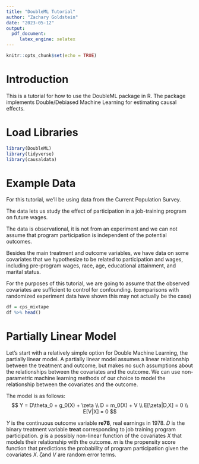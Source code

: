 ```yaml
---
title: "DoubleML Tutorial"
author: "Zachary Goldstein"
date: "2023-05-12"
output:
  pdf_document:
     latex_engine: xelatex
---
```


```r
knitr::opts_chunk$set(echo = TRUE)
```

# Introduction
This is a tutorial for how to use the DoubleML package in R. The package implements Double/Debiased Machine Learning for estimating causal effects.

# Load Libraries
```r
library(DoubleML)
library(tidyverse)
library(causaldata)
```

# Example Data

For this tutorial, we'll be using data from the Current Population Survey.

The data lets us study the effect of participation in a job-training program on
future wages.

The data is observational, it is not from an experiment and we can not assume
that program participation is independent of the potential outcomes.

Besides the main treatment and outcome variables, we have data on some covariates that we hypothesize to be related to participation
and wages, including pre-program wages, race, age, educational attainment, and 
marital status.

For the purposes of this tutorial, we are going to assume that the observed covariates are sufficient to control for confounding. (comparisons with
randomized experiment data have shown this may not actually be the case)

```r
df = cps_mixtape
df %>% head()
```
# Partially Linear Model

Let's start with a relatively simple option for Double Machine Learning, the 
partially linear model. A partially linear model assumes a linear relationship
between the treatment and outcome, but makes no such assumptions about the 
relationships between the covariates and the outcome. We can use non-parametric
machine learning methods of our choice to model the relationship between the 
covariates and the outcome.

The model is as follows:
$$
Y = D\theta_0 + g_0(X) + \zeta
\\
D = m_0(X) + V
\\
E[\zeta|D,X] = 0
\\
E[V|X] = 0
$$

*Y* is the continuous outcome variable **re78**, real earnings in 1978.
*D* is the binary treatment variable **treat** corresponding to job training 
program participation.
*g* is a possibly non-linear function of the covariates *X* that models their
relationship with the outcome.
*m* is the propensity score function that predictions the probability of 
program participation given the covariates *X*.
𝜁and *V* are random error terms.

```r

```



